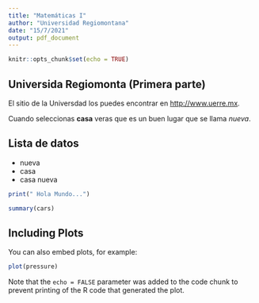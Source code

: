 ```yaml
---
title: "Matemáticas I"
author: "Universidad Regiomontana"
date: "15/7/2021"
output: pdf_document
---
```


```r
knitr::opts_chunk$set(echo = TRUE)
```

## Universida Regiomonta (Primera parte)

El sitio de la Universdad los puedes encontrar en  <http://www.uerre.mx>.

Cuando seleccionas **casa** veras que es un buen lugar que se llama *nueva*.

## Lista de datos
- nueva
- casa
- casa nueva


```r
print(" Hola Mundo...")
```



```r
summary(cars)
```

## Including Plots

You can also embed plots, for example:

```r
plot(pressure)
```

Note that the `echo = FALSE` parameter was added to the code chunk to prevent printing of the R code that generated the plot.
